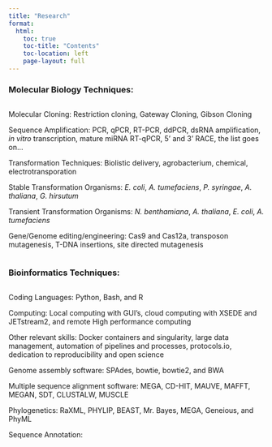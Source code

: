 ```yaml
---
title: "Research"
format:
  html:
    toc: true
    toc-title: "Contents"
    toc-location: left
    page-layout: full
---
```


### Molecular Biology Techniques:

::: columns
::: {.column width="60%"}
 
 Molecular Cloning: Restriction cloning, Gateway Cloning, Gibson Cloning
 
 Sequence Amplification: PCR, qPCR, RT-PCR, ddPCR, dsRNA amplification, *in vitro* transcription, mature miRNA RT-qPCR, 5' and 3' RACE, the list goes on...
 
 Transformation Techniques: Biolistic delivery, agrobacterium, chemical, electrotransporation
 
 Stable Transformation Organisms: *E. coli*, *A. tumefaciens*, *P. syringae*, *A. thaliana*, *G. hirsutum*
 
 Transient Transformation Organisms: *N. benthamiana*, *A. thaliana*, *E. coli*, *A. tumefaciens*
 
 Gene/Genome editing/engineering: Cas9 and Cas12a, transposon mutagenesis, T-DNA insertions, site directed mutagenesis
:::
:::


### Bioinformatics Techniques:

::: columns
::: {.column width="60%"}

Coding Languages: Python, Bash, and R

Computing: Local computing with GUI's, cloud computing with XSEDE and JETstream2, and remote High performance computing 

Other relevant skills: Docker containers and singularity, large data management, automation of pipelines and processes, protocols.io, dedication to reproducibility and open science 

Genome assembly software: SPAdes, bowtie, bowtie2, and BWA

Multiple sequence alignment software: MEGA, CD-HIT, MAUVE, MAFFT, MEGAN, SDT, CLUSTALW, MUSCLE

Phylogenetics: RaXML, PHYLIP, BEAST, Mr. Bayes, MEGA, Geneious, and PhyML

Sequence Annotation: 

:::
:::
